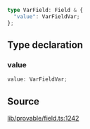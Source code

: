 ```ts
type VarField: Field & {
  "value": VarFieldVar;
};
```

## Type declaration

### value

```ts
value: VarFieldVar;
```

## Source

[lib/provable/field.ts:1242](https://github.com/o1-labs/o1js/blob/081e48fe103a96db7083cdaea72a409cca3182c3/src/lib/provable/field.ts#L1242)
